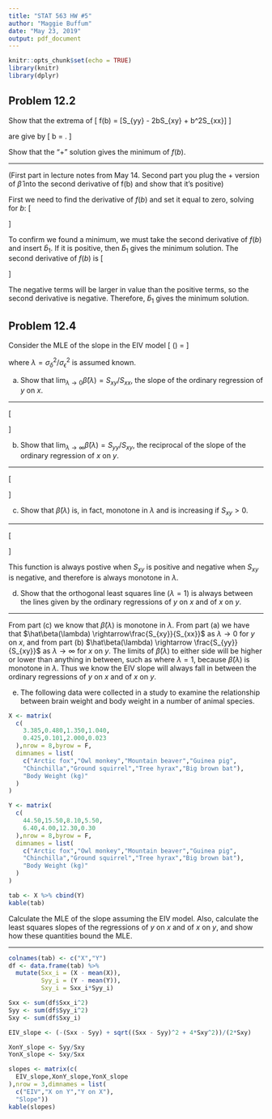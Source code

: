 ```yaml
---
title: "STAT 563 HW #5"
author: "Maggie Buffum"
date: "May 23, 2019"
output: pdf_document
---
```


```r
knitr::opts_chunk$set(echo = TRUE)
library(knitr)
library(dplyr)
```

## Problem 12.2
Show that the extrema of
\[
f(b) = \frac{1}{1 + b^2}[S_{yy} - 2bS_{xy} + b^2S_{xx}]
\]
  
are give by
\[
b = \frac{-(S_{xx} - S_{yy}) \pm \sqrt{(S_{xx} - S_{yy})^2 + 4S_{xy}^2}}{2S_{xy}}.
\]
  
Show that the "+" solution gives the minimum of $f(b)$.
  
---
  
(First part in lecture notes from May 14. Second part you plug the + version of $\hat\beta$ into the second derivative of f(b) and show that it's positive)
  
First we need to find the derivative of $f(b)$ and set it equal to zero, solving for $b$:
\[
\begin{aligned}
\frac{d f(b)}{d b} =& \frac{d}{db}\left(\frac{S_{yy} + b^2S_{xx} - 2bS_{xy}}{1 + b^2}\right)\\
=& \frac{(1 + b^2)[2bS_{xx} - 2S_xy] - [S_{yy} + b^2S_{xx} - 2bS_{xy}](2b)}{(1 + b^2)^2} = \text{ (set) } 0\\
&\implies bS_{xx} - S_{xy} + b^3S_{xx} - b^2S_{xy} - bS_{yy} - b^3S_{xx} + 2b^2S_{xy} = 0\\
&\implies b^2S_{xy} + b(S_{xx} - S_{yy}) - S_{xy} = 0\\
&\implies \hat b = \frac{S_{yy} - S_{xx} \pm \sqrt{(S_{xx} - S_{yy})^2 + 4S_{xy}^2}}{2S_{xy}}\\
\hat b_1 &= \frac{S_{yy} - S_{xx} + \sqrt{(S_{xx} - S_{yy})^2 + 4S_{xy}^2}}{2S_{xy}}\\
\hat b_2 &= \frac{S_{yy} - S_{xx} - \sqrt{(S_{xx} - S_{yy})^2 + 4S_{xy}^2}}{2S_{xy}}\\
\end{aligned}
\]
  
To confirm we found a minimum, we must take the second derivative of $f(b)$ and insert $\hat b_1$. If it is positive, then $\hat b_1$ gives the minimum solution. The second derivative of $f(b)$ is
\[
\begin{aligned}
\frac{d^2f(b)}{db^2} =& \frac{d}{db}\left(\frac{b^2S_{xy} + b(S_{xx} - S_{yy}) - S_{xy}}{(1 + b^2)^2}\right)\\
=& \frac{(1 + b^2)^2(2bS_{xy} + (S_{xx} - S_{yy})) - 2(1 + b^2)(2b)(b^2S_{xy} + b(S_{xx} - S_{yy}) - S_{xy})}{(1 + b^2)^4}\\
=& \frac{(1 + b^2)(2bS_{xy} + S_{xx} - S_{yy}) - 4b(b^2S_{xy} + b(S_{xx} - S_{yy}) - S_{xy})}{(1 + b^2)^3}\\
=& \frac{1}{(1+b^2)^3}\bigg(2bS_{xy} + 2b^3S_{xy} + (1 + b^2)(S_{xx} - S_{yy}) - 4b^3S_{xy} - 4b^2(S_{xx} - S_{yy}) + 4bS_{xy}\bigg)\\
=& \frac{1}{(1+b^2)^3}\bigg(6bS_{xy} + (S_{xx} - S_{yy}) - 2b^3S_{xy} - 3b^2(S_{xx} - S_{yy}))\bigg)\\
\end{aligned}
\]
  
The negative terms will be larger in value than the positive terms, so the second derivative is negative. Therefore, $\hat b_1$ gives the minimum solution.
  
  
\hrulefill
  
## Problem 12.4
Consider the MLE of the slope in the EIV model
\[
\hat\beta(\lambda) = \frac{-(S_{xx} - \lambda S_{yy}) + \sqrt{(S_{xx} - \lambda S_{yy})^2 + 4\lambda S_{xy}^2}}{2\lambda S_{xy}}
\]
  
where $\lambda = \sigma_{\delta}^2/\sigma_{\epsilon}^2$ is assumed known.
  
\hrulefill
  
(a) Show that $\lim_{\lambda \rightarrow 0} \hat\beta(\lambda) = S_{xy}/S_{xx}$, the slope of the ordinary regression of $y$ on $x$.
  
---
  
\[
\begin{aligned}
\lim_{\lambda \rightarrow 0} \hat\beta(\lambda) &= \lim_{\lambda \rightarrow 0}  \left(\frac{-(S_{xx} - \lambda S_{yy}) + \sqrt{(S_{xx} - \lambda S_{yy})^2 + 4\lambda S_{xy}^2}}{2\lambda S_{xy}}\right)\\
&= \lim_{\lambda \rightarrow 0}  \left(\frac{-(S_{xx} - \lambda S_{yy}) + \sqrt{(S_{xx} - \lambda S_{yy})^2 + 4\lambda S_{xy}^2}}{2\lambda S_{xy}}\frac{(S_{xx} - \lambda S_{yy}) + \sqrt{(S_{xx} - \lambda S_{yy})^2 + 4\lambda S_{xy}^2}}{(S_{xx} - \lambda S_{yy}) + \sqrt{(S_{xx} - \lambda S_{yy})^2 + 4\lambda S_{xy}^2}}\right)\\
&= \lim_{\lambda \rightarrow 0}  \left(\frac{-(S_{xx} - \lambda S_{yy})^2 + (S_{xx} - \lambda S_{yy})^2 + 4\lambda S_{xy}^2}{2\lambda S_{xy}\left((S_{xx} - \lambda S_{yy}) + \sqrt{(S_{xx} - \lambda S_{yy})^2 + 4\lambda S_{xy}^2}\right)}\right)\\
&= \lim_{\lambda \rightarrow 0}  \left(\frac{4\lambda S_{xy}^2}{2\lambda S_{xy}\left((S_{xx} - \lambda S_{yy}) + \sqrt{(S_{xx} - \lambda S_{yy})^2 + 4\lambda S_{xy}^2}\right)}\right)\\
&= \lim_{\lambda \rightarrow 0}  \left(\frac{2S_{xy}}{(S_{xx} - \lambda S_{yy}) + \sqrt{(S_{xx} - \lambda S_{yy})^2 + 4\lambda S_{xy}^2}}\right)\\
&= \frac{2S_{xy}}{2S_{xx}}\\
&= \frac{S_{xy}}{S_{xx}}\\
\end{aligned}
\]
  
\hrulefill
  
(b) Show that $\lim_{\lambda \rightarrow \infty} \hat\beta(\lambda) = S_{yy}/S_{xy}$, the reciprocal of the slope of the ordinary regression of $x$ on $y$.
  
---
  
\[
\begin{aligned}
\lim_{\lambda \rightarrow \infty} \hat\beta(\lambda) =& \lim_{\lambda \rightarrow \infty}\left(\frac{-(S_{xx} - \lambda S_{yy}) + \sqrt{(S_{xx} - \lambda S_{yy})^2 + 4\lambda S_{xy}^2}}{2\lambda S_{xy}}\right)\\
=& \lim_{\lambda \rightarrow \infty}\left(\frac{-(\frac{S_{xx}}{\lambda} - S_{yy}) + \sqrt{\frac{1}{\lambda^2}(S_{xx} - \lambda S_{yy})^2 + \frac{1}{\lambda^2}4\lambda S_{xy}^2}}{2S_{xy}}\right)\\
=& \lim_{\lambda \rightarrow \infty}\left(\frac{-(\frac{S_{xx}}{\lambda} - S_{yy}) + \sqrt{(\frac{S_{xx}}{\lambda} - S_{yy})^2 + \frac{4 S_{xy}^2}{\lambda}}}{2S_{xy}}\right)\\
=& \frac{2S_{yy}}{2S_{xy}}\\
=& \frac{S_{yy}}{S_{xy}}\\
\end{aligned}
\]
  
\hrulefill
  
(c) Show that $\hat\beta(\lambda)$ is, in fact, monotone in $\lambda$ and is increasing if $S_{xy}>0$.
  
---
  
\[
\begin{aligned}
\frac{d}{d\lambda}\hat\beta(\lambda) &= \frac{d}{d\lambda}\frac{-(S_{xx} - \lambda S_{yy}) + \sqrt{(S_{xx} - \lambda S_{yy})^2 + 4\lambda S_{xy}^2}}{2\lambda S_{xy}}\\
&= \frac{\frac{d}{d\lambda}\left(-(S_{xx} - \lambda S_{yy}) + \sqrt{(S_{xx} - \lambda S_{yy})^2 + 4\lambda S_{xy}^2}\right)}{\frac{d}{d\lambda}(2\lambda S_{xy})}\\
&= \frac{S_{yy} + \sqrt{4 S_{xy}^2 - 2S_{xx}S_{yy}}}{2S_{xy}}
\end{aligned}
\]
  
This function is always postive when $S_{xy}$ is positive and negative when $S_{xy}$ is negative, and therefore is always monotone in $\lambda$.
  
\hrulefill
  
(d) Show that the orthogonal least squares line ($\lambda = 1$) is always between the lines given by the ordinary regressions of $y$ on $x$ and of $x$ on $y$.
  
---
  
From part (c) we know that $\hat\beta(\lambda)$ is monotone in $\lambda$. From part (a) we have that $\hat\beta(\lambda) \rightarrow\frac{S_{xy}}{S_{xx}}$ as $\lambda \rightarrow 0$ for $y$ on $x$, and from part (b) $\hat\beta(\lambda) \rightarrow \frac{S_{yy}}{S_{xy}}$ as $\lambda \rightarrow \infty$ for $x$ on $y$. The limits of $\hat\beta(\lambda)$ to either side will be higher or lower than anything in between, such as where $\lambda=1$, because $\hat\beta(\lambda)$ is monotone in $\lambda$. Thus we know the EIV slope will always fall in between the ordinary regressions of $y$ on $x$ and of $x$ on $y$.
  
\hrulefill
  
(e) The following data were collected in a study to examine the relationship between brain weight and body weight in a number of animal species.
  
```r
X <- matrix(
  c(
    3.385,0.480,1.350,1.040,
    0.425,0.101,2.000,0.023
  ),nrow = 8,byrow = F,
  dimnames = list(
    c("Arctic fox","Owl monkey","Mountain beaver","Guinea pig",
    "Chinchilla","Ground squirrel","Tree hyrax","Big brown bat"),
    "Body Weight (kg)"
  )
)

Y <- matrix(
  c(
    44.50,15.50,8.10,5.50,
    6.40,4.00,12.30,0.30
  ),nrow = 8,byrow = F,
  dimnames = list(
    c("Arctic fox","Owl monkey","Mountain beaver","Guinea pig",
    "Chinchilla","Ground squirrel","Tree hyrax","Big brown bat"),
    "Body Weight (kg)"
  )
)

tab <- X %>% cbind(Y)
kable(tab)
```
  
Calculate the MLE of the slope assuming the EIV model. Also, calculate the least squares slopes of the regressions of $y$ on $x$ and of $x$ on $y$, and show how these quantities bound the MLE.
  
---
  
```r
colnames(tab) <- c("X","Y")
df <- data.frame(tab) %>%
  mutate(Sxx_i = (X - mean(X)),
         Syy_i = (Y - mean(Y)),
         Sxy_i = Sxx_i*Syy_i)

Sxx <- sum(df$Sxx_i^2)
Syy <- sum(df$Syy_i^2)
Sxy <- sum(df$Sxy_i)

EIV_slope <- (-(Sxx - Syy) + sqrt((Sxx - Syy)^2 + 4*Sxy^2))/(2*Sxy)

XonY_slope <- Syy/Sxy
YonX_slope <- Sxy/Sxx

slopes <- matrix(c(
  EIV_slope,XonY_slope,YonX_slope
),nrow = 3,dimnames = list(
  c("EIV","X on Y","Y on X"),
  "Slope"))
kable(slopes)

```


























